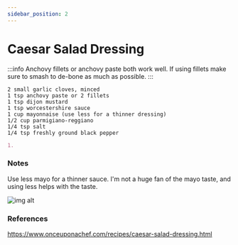 ```yaml
---
sidebar_position: 2
---
```


# Caesar Salad Dressing

:::info
Anchovy fillets or anchovy paste both work well. If using fillets make sure to smash to de-bone as much as possible.
:::

```mdx title="Ingredients"
2 small garlic cloves, minced
1 tsp anchovy paste or 2 fillets
1 tsp dijon mustard
1 tsp worcestershire sauce
1 cup mayonnaise (use less for a thinner dressing)
1/2 cup parmigiano-reggiano
1/4 tsp salt
1/4 tsp freshly ground black pepper
```

```md title="Instructions"
1. 
```

### Notes
Use less mayo for a thinner sauce. I'm not a huge fan of the mayo taste, and using less helps with the taste.

![img alt](@site/docs/static/img/not-found.svg)

### References
https://www.onceuponachef.com/recipes/caesar-salad-dressing.html

